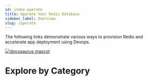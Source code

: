 ```yaml
---
id: index-operate
title: Operate Your Redis Database
sidebar_label: Overview
slug: /operate
---
```



The following links demonstrate various ways to provision Redis and accelerate app deployment using Devops.

<a href="https://redis.com/blog/why-devops-teams-love-redis-enterprise/">
  <img src="/img/logos/devopslogo.png" alt="docusaurus mascot" />
</a>

# Explore by Category

<div class="row">
  <div class="col continuous">
    <RedisCard
      title="Continuous Integration and Deployment"
      description="Embed Redis into your CI/CD Process"
      preview="/img/logos/devops.png"
      page="/operate/continuous-integration-continuous-deployment"
    />
  </div>
  <div class="col observability">
    <RedisCard
      title="Observability"
      description="Observe key indicators critical to operating Redis"
      page="/operate/observability"
    />
  </div>
  <div class="col provisioning">
    <RedisCard
      title="Provisioning"
      description="Automate delivery of Redis to your org"
      page="/operate/provisioning"
    />
  </div>
  <div class="col scale">
    <RedisCard
      title="Running Redis at Scale"
      description="Create a performant, stable, and secure deployment of Redis"
      page="/operate/redis-at-scale"
    />
  </div>
  <div class="col orchestration">
    <RedisCard
      title="Orchestration"
      description="Connect your containerized workloads to Redis"
      page="/operate/orchestration"
    />
  </div>
</div>
